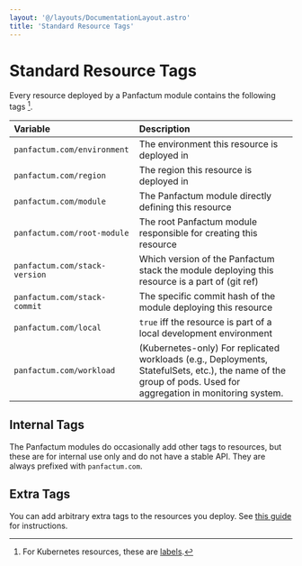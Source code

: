 ```yaml
---
layout: '@/layouts/DocumentationLayout.astro'
title: 'Standard Resource Tags'
---
```


# Standard Resource Tags

Every resource deployed by a Panfactum module contains the following tags [^1].

[^1]: For Kubernetes resources, these are [labels](https://kubernetes.io/docs/concepts/overview/working-with-objects/labels/).

| Variable                      | Description                                                                                                                                                   |
| :---------------------------- | :------------------------------------------------------------------------------------------------------------------------------------------------------------ |
| `panfactum.com/environment`   | The environment this resource is deployed in                                                                                                                  |
| `panfactum.com/region`        | The region this resource is deployed in                                                                                                                       |
| `panfactum.com/module`        | The Panfactum module directly defining this resource                                                                                                          |
| `panfactum.com/root-module`   | The root Panfactum module responsible for creating this resource                                                                                              |
| `panfactum.com/stack-version` | Which version of the Panfactum stack the module deploying this resource is a part of (git ref)                                                                |
| `panfactum.com/stack-commit`  | The specific commit hash of the module deploying this resource                                                                                                |
| `panfactum.com/local`         | `true` iff the resource is part of a local development environment                                                                                            |
| `panfactum.com/workload`      | (Kubernetes-only) For replicated workloads (e.g., Deployments, StatefulSets, etc.), the name of the group of pods. Used for aggregation in monitoring system. |

## Internal Tags

The Panfactum modules do occasionally add other tags to resources, but these are for internal use only
and do not have a stable API. They are always prefixed with `panfactum.com`.

## Extra Tags

You can add arbitrary extra tags to the resources you deploy. See [this guide](/docs/edge/guides/iac/deploying-modules#resource-tagging) for instructions.
